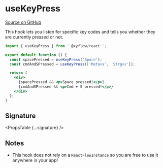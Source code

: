 
# useKeyPress

[Source on GitHub](https://github.com/wbkd/react-flow/blob/f919cb152dd5a92ec3b4d7e4568ffe099bc2af39/packages/react/src/hooks/useKeyPress.ts#L18)

This hook lets you listen for specific key codes and tells you whether they are
currently pressed or not.

```jsx
import { useKeyPress } from ''@xyflow/react'';

export default function () {
  const spacePressed = useKeyPress('Space');
  const cmdAndSPressed = useKeyPress(['Meta+s', 'Strg+s']);

  return (
    <div>
      {spacePressed && <p>Space pressed!</p>}
      {cmdAndSPressed && <p>Cmd + S pressed!</p>}
    </div>
  );
}
```

## Signature

<PropsTable {...signature} />

## Notes

- This hook does not rely on a `ReactFlowInstance` so you are free to use it
  anywhere in your app!
